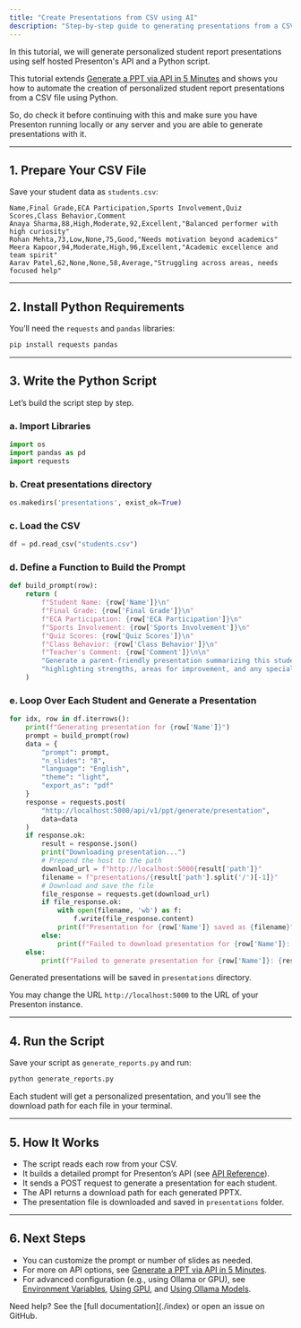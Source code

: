 ```yaml
---
title: "Create Presentations from CSV using AI"
description: "Step-by-step guide to generating presentations from a CSV file"
---
```


In this tutorial, we will generate personalized student report presentations using self hosted Presenton's API and a Python script.

This tutorial extends [Generate a PPT via API in 5 Minutes](./generate-presentation-over-api) and shows you how to automate the creation of personalized student report presentations from a CSV file using Python.

So, do check it before continuing with this and make sure you have Presenton running locally or any server and you are able to generate presentations with it.

---

## 1. Prepare Your CSV File

Save your student data as `students.csv`:

```csv
Name,Final Grade,ECA Participation,Sports Involvement,Quiz Scores,Class Behavior,Comment
Anaya Sharma,88,High,Moderate,92,Excellent,"Balanced performer with high curiosity"
Rohan Mehta,73,Low,None,75,Good,"Needs motivation beyond academics"
Meera Kapoor,94,Moderate,High,96,Excellent,"Academic excellence and team spirit"
Aarav Patel,62,None,None,58,Average,"Struggling across areas, needs focused help"
```

---

## 2. Install Python Requirements

You’ll need the `requests` and `pandas` libraries:

```bash
pip install requests pandas
```

---

## 3. Write the Python Script

Let’s build the script step by step.

### a. Import Libraries

```python
import os
import pandas as pd
import requests
```

### b. Creat presentations directory

```python
os.makedirs('presentations', exist_ok=True)
```

### c. Load the CSV

```python
df = pd.read_csv("students.csv")
```

### d. Define a Function to Build the Prompt

```python
def build_prompt(row):
    return (
        f"Student Name: {row['Name']}\n"
        f"Final Grade: {row['Final Grade']}\n"
        f"ECA Participation: {row['ECA Participation']}\n"
        f"Sports Involvement: {row['Sports Involvement']}\n"
        f"Quiz Scores: {row['Quiz Scores']}\n"
        f"Class Behavior: {row['Class Behavior']}\n"
        f"Teacher's Comment: {row['Comment']}\n\n"
        "Generate a parent-friendly presentation summarizing this student's academic and extracurricular performance, "
        "highlighting strengths, areas for improvement, and any special notes from the teacher."
    )
```

### e. Loop Over Each Student and Generate a Presentation

```python
for idx, row in df.iterrows():
    print(f"Generating presentation for {row['Name']}")
    prompt = build_prompt(row)
    data = {
        "prompt": prompt,
        "n_slides": "8",
        "language": "English",
        "theme": "light",
        "export_as": "pdf"
    }
    response = requests.post(
        "http://localhost:5000/api/v1/ppt/generate/presentation",
        data=data
    )
    if response.ok:
        result = response.json()
        print("Downloading presentation...")
        # Prepend the host to the path
        download_url = f"http://localhost:5000{result['path']}"
        filename = f"presentations/{result['path'].split('/')[-1]}"
        # Download and save the file
        file_response = requests.get(download_url)
        if file_response.ok:
            with open(filename, 'wb') as f:
                f.write(file_response.content)
            print(f"Presentation for {row['Name']} saved as {filename}")
        else:
            print(f"Failed to download presentation for {row['Name']}: {file_response.status_code}")
    else:
        print(f"Failed to generate presentation for {row['Name']}: {response.text}")
```

Generated presentations will be saved in `presentations` directory.

You may change the URL `http://localhost:5000` to the URL of your Presenton instance.

---

## 4. Run the Script

Save your script as `generate_reports.py` and run:

```bash
python generate_reports.py
```

Each student will get a personalized presentation, and you’ll see the download path for each file in your terminal.

---

## 5. How It Works

- The script reads each row from your CSV.
- It builds a detailed prompt for Presenton’s API (see [API Reference](./mdx.docs)).
- It sends a POST request to generate a presentation for each student.
- The API returns a download path for each generated PPTX.
- The presentation file is downloaded and saved in `presentations` folder.

---

## 6. Next Steps

- You can customize the prompt or number of slides as needed.
- For more on API options, see [Generate a PPT via API in 5 Minutes](./generate-ppt-via-api).
- For advanced configuration (e.g., using Ollama or GPU), see [Environment Variables](./configurations/environment-variables), [Using GPU](./configurations/using-gpu), and [Using Ollama Models](./configurations/using-ollama-models).

<Info>
  Need help? See the [full documentation](./index) or open an issue on GitHub.
</Info>
